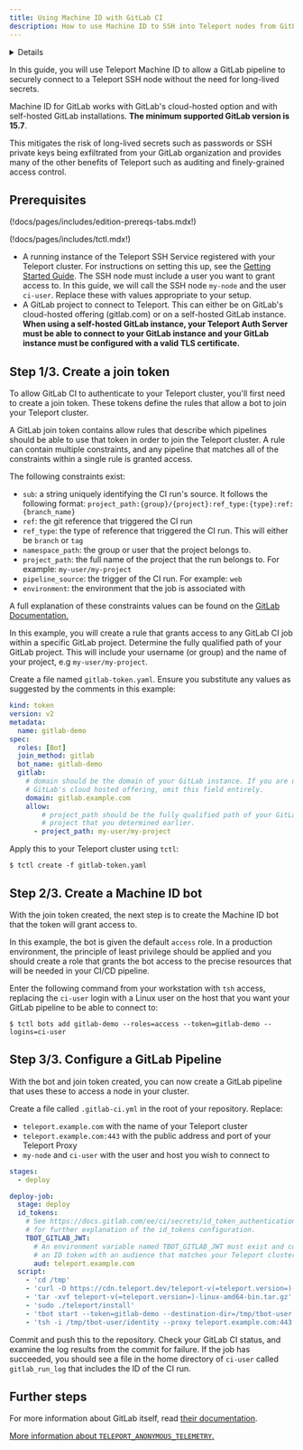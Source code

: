 ```yaml
---
title: Using Machine ID with GitLab CI
description: How to use Machine ID to SSH into Teleport nodes from GitLab CI
---
```


<Details
  title="Version warning"
  opened={true}
  scope={["oss", "enterprise"]}
  scopeOnly={true}
  min="12.2"
>
  Machine ID for GitLab is available starting from Teleport `v12.2`.
</Details>

In this guide, you will use Teleport Machine ID to allow a GitLab pipeline to
securely connect to a Teleport SSH node without the need for long-lived secrets.

Machine ID for GitLab works with GitLab's cloud-hosted option and with
self-hosted GitLab installations. **The minimum supported GitLab version is
15.7**.

This mitigates the risk of long-lived secrets such as passwords or SSH private
keys being exfiltrated from your GitLab organization and provides many of
the other benefits of Teleport such as auditing and finely-grained access
control.

## Prerequisites

(!docs/pages/includes/edition-prereqs-tabs.mdx!)

(!docs/pages/includes/tctl.mdx!)

- A running instance of the Teleport SSH Service registered with
your Teleport cluster. For instructions on setting this up, see the
[Getting Started Guide](../../server-access/introduction.mdx). The SSH node must
include a user you want to grant access to. In this guide, we will call the SSH
node `my-node` and the user `ci-user`. Replace these with values appropriate to
your setup.
- A GitLab project to connect to Teleport. This can either be on GitLab's cloud-hosted
offering (gitlab.com) or on a self-hosted GitLab instance. **When using a
self-hosted GitLab instance, your Teleport Auth Server must be able to connect
to your GitLab instance and your GitLab instance must be configured with a valid
TLS certificate.**

## Step 1/3. Create a join token

To allow GitLab CI to authenticate to your Teleport cluster, you'll first need
to create a join token. These tokens define the rules that allow a bot to join
your Teleport cluster.

A GitLab join token contains allow rules that describe which pipelines should
be able to use that token in order to join the Teleport cluster. A rule can
contain multiple constraints, and any pipeline that matches all of the
constraints within a single rule is granted access.

The following constraints exist:
- `sub`: a string uniquely identifying the CI run's source. It follows the
  following format:
  `project_path:{group}/{project}:ref_type:{type}:ref:{branch_name}`
- `ref`: the git reference that triggered the CI run
- `ref_type`: the type of reference that triggered the CI run. This will either
  be `branch` or `tag`
- `namespace_path`: the group or user that the project belongs to.
- `project_path`: the full name of the project that the run belongs to. For
example: `my-user/my-project`
- `pipeline_source`: the trigger of the CI run. For example: `web`
- `environment`: the environment that the job is associated with

A full explanation of these constraints values can be found on the [GitLab
Documentation.](https://docs.gitlab.com/ee/ci/secrets/id_token_authentication.html#token-payload)

In this example, you will create a rule that grants access to any GitLab CI job
within a specific GitLab project. Determine the fully qualified path of your
GitLab project. This will include your username (or group) and the name of your
project, e.g `my-user/my-project`.

Create a file named `gitlab-token.yaml`. Ensure you substitute any values as
suggested by the comments in this example:

```yaml
kind: token
version: v2
metadata:
  name: gitlab-demo
spec:
  roles: [Bot]
  join_method: gitlab
  bot_name: gitlab-demo
  gitlab:
    # domain should be the domain of your GitLab instance. If you are using
    # GitLab's cloud hosted offering, omit this field entirely.
    domain: gitlab.example.com
    allow:
        # project_path should be the fully qualified path of your GitLab
        # project that you determined earlier.
      - project_path: my-user/my-project
```

Apply this to your Teleport cluster using `tctl`:

```code
$ tctl create -f gitlab-token.yaml
```

## Step 2/3. Create a Machine ID bot

With the join token created, the next step is to create the Machine ID bot that
the token will grant access to.

In this example, the bot is given the default `access` role. In a production
environment, the principle of least privilege should be applied and you should
create a role that grants the bot access to the precise resources that will be
needed in your CI/CD pipeline.

Enter the following command from your workstation with `tsh` access, replacing
the `ci-user` login with a Linux user on the host that you want your GitLab
pipeline to be able to connect to:

```code
$ tctl bots add gitlab-demo --roles=access --token=gitlab-demo --logins=ci-user
```

## Step 3/3. Configure a GitLab Pipeline

With the bot and join token created, you can now create a GitLab pipeline that
uses these to access a node in your cluster.

Create a file called `.gitlab-ci.yml` in the root of your repository. Replace:
- `teleport.example.com` with the name of your Teleport cluster
- `teleport.example.com:443` with the public address and port of your Teleport Proxy
- `my-node` and `ci-user` with the user and host you wish to connect to

```yaml
stages:
  - deploy

deploy-job:
  stage: deploy
  id_tokens:
    # See https://docs.gitlab.com/ee/ci/secrets/id_token_authentication.html
    # for further explanation of the id_tokens configuration.
    TBOT_GITLAB_JWT:
      # An environment variable named TBOT_GITLAB_JWT must exist and contain
      # an ID token with an audience that matches your Teleport cluster's name.
      aud: teleport.example.com
  script:
    - 'cd /tmp'
    - 'curl -O https://cdn.teleport.dev/teleport-v(=teleport.version=)-linux-amd64-bin.tar.gz'
    - 'tar -xvf teleport-v(=teleport.version=)-linux-amd64-bin.tar.gz'
    - 'sudo ./teleport/install'
    - 'tbot start --token=gitlab-demo --destination-dir=/tmp/tbot-user --data-dir=/tmp/tbot-data --auth-server=teleport.example.com:443 --join-method=gitlab --oneshot'
    - 'tsh -i /tmp/tbot-user/identity --proxy teleport.example.com:443 ssh ci-user@my-node "echo $CI_JOB_ID >> ~/gitlab_run_log"'
```

Commit and push this to the repository. Check your GitLab CI status, and examine
the log results from the commit for failure. If the job has succeeded, you
should see a file in the home directory of `ci-user` called `gitlab_run_log`
that includes the ID of the CI run.

## Further steps

For more information about GitLab itself, read
[their documentation](https://docs.gitlab.com/ee/ci/).

[More information about `TELEPORT_ANONYMOUS_TELEMETRY`.](../reference/telemetry.mdx)
